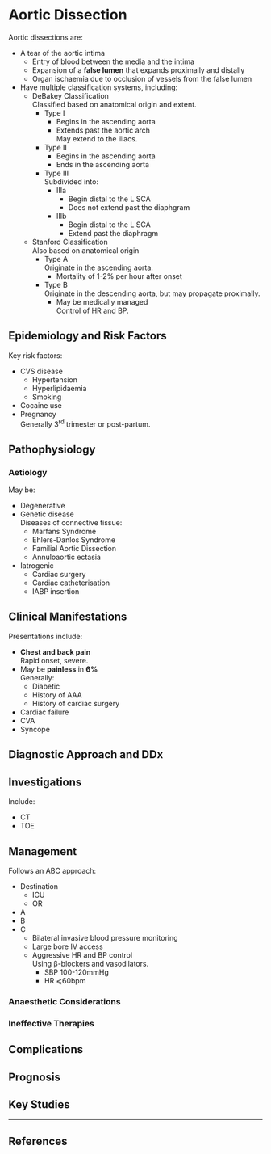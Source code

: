 # Aortic Dissection


Aortic dissections are:

* A tear of the aortic intima
	* Entry of blood between the media and the intima
	* Expansion of a **false lumen** that expands proximally and distally
	* Organ ischaemia due to occlusion of vessels from the false lumen
* Have multiple classification systems, including:
	* DeBakey Classification  
	Classified based on anatomical origin and extent.
		* Type I
			* Begins in the ascending aorta
			* Extends past the aortic arch  
			May extend to the iliacs.
		* Type II
			* Begins in the ascending aorta
			* Ends in the ascending aorta
		* Type III  
		Subdivided into:
			* IIIa
				* Begin distal to the L SCA
				* Does not extend past the diaphgram
			* IIIb
				* Begin distal to the L SCA
				* Extend past the diaphragm
	* Stanford Classification  
	Also based on anatomical origin
		* Type A  
		Originate in the ascending aorta.
			* Mortality of 1-2% per hour after onset
		* Type B  
		Originate in the descending aorta, but may propagate proximally.
			* May be medically managed  
			Control of HR and BP.

## Epidemiology and Risk Factors

Key risk factors:

* CVS disease
	* Hypertension
	* Hyperlipidaemia
	* Smoking
* Cocaine use
* Pregnancy  
Generally 3^rd^ trimester or post-partum.


## Pathophysiology

### Aetiology

May be:

* Degenerative
* Genetic disease  
Diseases of connective tissue:
	* Marfans Syndrome
	* Ehlers-Danlos Syndrome
	* Familial Aortic Dissection
	* Annuloaortic ectasia
* Iatrogenic
	* Cardiac surgery
	* Cardiac catheterisation
	* IABP insertion

## Clinical Manifestations

Presentations include:

* **Chest and back pain**  
Rapid onset, severe.
* May be **painless** in **6%**  
Generally:
	* Diabetic
	* History of AAA
	* History of cardiac surgery
* Cardiac failure
* CVA
* Syncope

## Diagnostic Approach and DDx

## Investigations

Include:

* CT
* TOE

## Management

Follows an ABC approach:

* Destination
	* ICU
	* OR
* A
* B
* C
	* Bilateral invasive blood pressure monitoring
	* Large bore IV access
	* Aggressive HR and BP control  
	Using β-blockers and vasodilators.
		* SBP 100-120mmHg
		* HR ⩽60bpm

### Anaesthetic Considerations

### Ineffective Therapies

## Complications

## Prognosis

## Key Studies


---

## References


